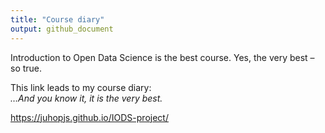 ```yaml
---
title: "Course diary"
output: github_document
---
```


Introduction to Open Data Science is the best course. Yes, the very best -- so true.

This link leads to my course diary:  
*...And you know it, it is the very best.*

<https://juhopjs.github.io/IODS-project/>